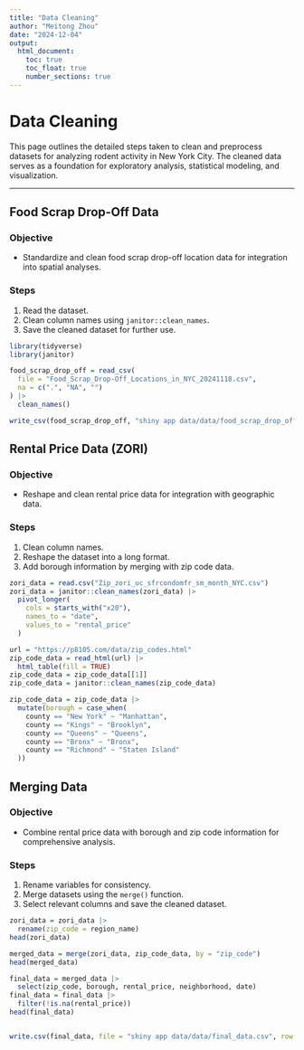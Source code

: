 ```yaml
---
title: "Data Cleaning"
author: "Meitong Zhou"
date: "2024-12-04"
output:
  html_document:
    toc: true
    toc_float: true
    number_sections: true
---
```


# **Data Cleaning**

This page outlines the detailed steps taken to clean and preprocess datasets for analyzing rodent activity in New York City. The cleaned data serves as a foundation for exploratory analysis, statistical modeling, and visualization.

---

## **Food Scrap Drop-Off Data**

### **Objective**
- Standardize and clean food scrap drop-off location data for integration into spatial analyses.

### **Steps**
1. Read the dataset.
2. Clean column names using `janitor::clean_names`.
3. Save the cleaned dataset for further use.

```r
library(tidyverse) 
library(janitor)

food_scrap_drop_off = read_csv(
  file = "Food_Scrap_Drop-Off_Locations_in_NYC_20241118.csv",
  na = c(".", "NA", "")
) |>
  clean_names()

write_csv(food_scrap_drop_off, "shiny app data/data/food_scrap_drop_off.csv")
```

## **Rental Price Data (ZORI)**

### **Objective**
- Reshape and clean rental price data for integration with geographic data.

### **Steps**
1. Clean column names.
2. Reshape the dataset into a long format.
3. Add borough information by merging with zip code data.

```r
zori_data = read.csv("Zip_zori_uc_sfrcondomfr_sm_month_NYC.csv") 
zori_data = janitor::clean_names(zori_data) |>
  pivot_longer(
    cols = starts_with("x20"),
    names_to = "date",
    values_to = "rental_price"
  )

url = "https://p8105.com/data/zip_codes.html"
zip_code_data = read_html(url) |>
  html_table(fill = TRUE)
zip_code_data = zip_code_data[[1]]
zip_code_data = janitor::clean_names(zip_code_data)

zip_code_data = zip_code_data |>
  mutate(borough = case_when(
    county == "New York" ~ "Manhattan",
    county == "Kings" ~ "Brooklyn",
    county == "Queens" ~ "Queens",
    county == "Bronx" ~ "Bronx",
    county == "Richmond" ~ "Staten Island"
  ))

```

## **Merging Data**

### **Objective**
- Combine rental price data with borough and zip code information for comprehensive analysis.

### **Steps**
1. Rename variables for consistency.
2. Merge datasets using the `merge()` function.
3. Select relevant columns and save the cleaned dataset.

```r
zori_data = zori_data |>
  rename(zip_code = region_name)
head(zori_data)
```
```r
merged_data = merge(zori_data, zip_code_data, by = "zip_code")
head(merged_data) 
```
```r
final_data = merged_data |>
  select(zip_code, borough, rental_price, neighborhood, date)
final_data = final_data |> 
  filter(!is.na(rental_price))
head(final_data)


write.csv(final_data, file = "shiny app data/data/final_data.csv", row.names = FALSE)
```

